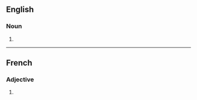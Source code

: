 ==English==

===Noun===
{{head|en|noun form}}

# {{plural of|ablative|lang=en}}

----

==French==

===Adjective===
{{head|fr|adjective form}}

# {{feminine plural of|ablatif|lang=fr}}